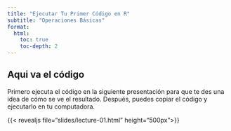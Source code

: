 ```yaml
---
title: "Ejecutar Tu Primer Código en R"
subtitle: "Operaciones Básicas"
format:
  html:
    toc: true
    toc-depth: 2
---
```


## Aqui va el código

Primero ejecuta el código en la siguiente presentación para que te des una idea de cómo se ve el resultado. Después, puedes copiar el código y ejecutarlo en tu computadora.

{{< revealjs file="slides/lecture-01.html" height="500px">}}